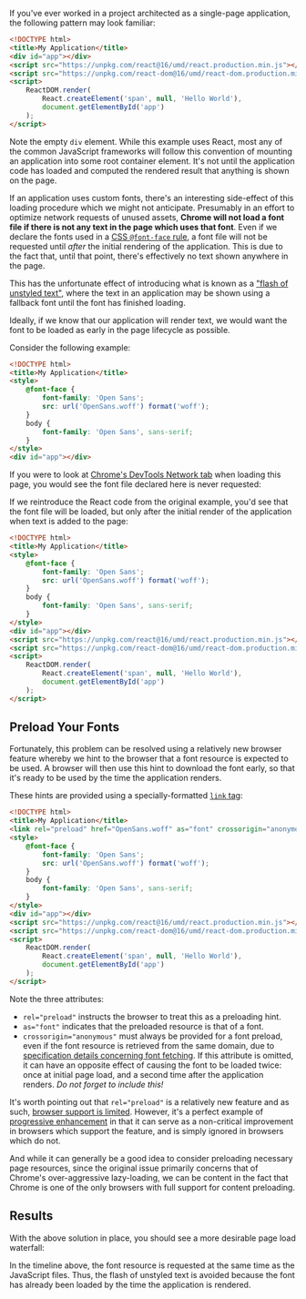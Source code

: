 
If you've ever worked in a project architected as a single-page application, the following pattern may look familiar:

```html
<!DOCTYPE html>
<title>My Application</title>
<div id="app"></div>
<script src="https://unpkg.com/react@16/umd/react.production.min.js"></script>
<script src="https://unpkg.com/react-dom@16/umd/react-dom.production.min.js"></script>
<script>
	ReactDOM.render(
		React.createElement('span', null, 'Hello World'),
		document.getElementById('app')
	);
</script>
```

Note the empty `div` element. While this example uses React, most any of the common JavaScript frameworks will follow this convention of mounting an application into some root container element. It's not until the application code has loaded and computed the rendered result that anything is shown on the page.

If an application uses custom fonts, there's an interesting side-effect of this loading procedure which we might not anticipate. Presumably in an effort to optimize network requests of unused assets, **Chrome will not load a font file if there is not any text in the page which uses that font**. Even if we declare the fonts used in a [CSS `@font-face` rule](https://developer.mozilla.org/en-US/docs/Web/CSS/@font-face), a font file will not be requested until _after_ the initial rendering of the application. This is due to the fact that, until that point, there's effectively no text shown anywhere in the page.

This has the unfortunate effect of introducing what is known as a ["flash of unstyled text"](https://en.wikipedia.org/wiki/Flash_of_unstyled_content), where the text in an application may be shown using a fallback font until the font has finished loading.

Ideally, if we know that our application will render text, we would want the font to be loaded as early in the page lifecycle as possible.

Consider the following example:

```html
<!DOCTYPE html>
<title>My Application</title>
<style>
	@font-face {
		font-family: 'Open Sans';
		src: url('OpenSans.woff') format('woff');
	}
	body {
		font-family: 'Open Sans', sans-serif;
	}
</style>
<div id="app"></div>
```

If you were to look at [Chrome's DevTools Network tab](https://developers.google.com/web/tools/chrome-devtools/network) when loading this page, you would see the font file declared here is never requested:

<ClickableImage
	src="https://andrewmduthie.files.wordpress.com/2019/12/screen-shot-2019-12-22-at-3.14.15-pm.png?w=1024"
	width={1024}
	height={656}
	alt="Chrome network tab"
/>

If we reintroduce the React code from the original example, you'd see that the font file will be loaded, but only after the initial render of the application when text is added to the page:

```html
<!DOCTYPE html>
<title>My Application</title>
<style>
	@font-face {
		font-family: 'Open Sans';
		src: url('OpenSans.woff') format('woff');
	}
	body {
		font-family: 'Open Sans', sans-serif;
	}
</style>
<div id="app"></div>
<script src="https://unpkg.com/react@16/umd/react.production.min.js"></script>
<script src="https://unpkg.com/react-dom@16/umd/react-dom.production.min.js"></script>
<script>
	ReactDOM.render(
		React.createElement('span', null, 'Hello World'),
		document.getElementById('app')
	);
</script>
```

<ClickableImage
	src="https://andrewmduthie.files.wordpress.com/2019/12/pasted_image_12_22_19__3_18_pm-1.png?w=1024"
	width={1024}
	height={669}
	alt="Network tab waterfall before"
/>

## Preload Your Fonts

Fortunately, this problem can be resolved using a relatively new browser feature whereby we hint to the browser that a font resource is expected to be used. A browser will then use this hint to download the font early, so that it's ready to be used by the time the application renders.

These hints are provided using a specially-formatted [`link` tag](https://developer.mozilla.org/en-US/docs/Web/HTML/Preloading_content):

```html
<!DOCTYPE html>
<title>My Application</title>
<link rel="preload" href="OpenSans.woff" as="font" crossorigin="anonymous" />
<style>
	@font-face {
		font-family: 'Open Sans';
		src: url('OpenSans.woff') format('woff');
	}
	body {
		font-family: 'Open Sans', sans-serif;
	}
</style>
<div id="app"></div>
<script src="https://unpkg.com/react@16/umd/react.production.min.js"></script>
<script src="https://unpkg.com/react-dom@16/umd/react-dom.production.min.js"></script>
<script>
	ReactDOM.render(
		React.createElement('span', null, 'Hello World'),
		document.getElementById('app')
	);
</script>
```

Note the three attributes:

- `rel="preload"` instructs the browser to treat this as a preloading hint.
- `as="font"` indicates that the preloaded resource is that of a font.
- `crossorigin="anonymous"` must always be provided for a font preload, even if the font resource is retrieved from the same domain, due to [specification details concerning font fetching](https://drafts.csswg.org/css-fonts/#font-fetching-requirements). If this attribute is omitted, it can have an opposite effect of causing the font to be loaded twice: once at initial page load, and a second time after the application renders. _Do not forget to include this!_

It's worth pointing out that `rel="preload"` is a relatively new feature and as such, [browser support is limited](https://caniuse.com/#feat=link-rel-preload). However, it's a perfect example of [progressive enhancement](https://developer.mozilla.org/en-US/docs/Glossary/Progressive_Enhancement) in that it can serve as a non-critical improvement in browsers which support the feature, and is simply ignored in browsers which do not.

And while it can generally be a good idea to consider preloading necessary page resources, since the original issue primarily concerns that of Chrome's over-aggressive lazy-loading, we can be content in the fact that Chrome is one of the only browsers with full support for content preloading.

## Results

With the above solution in place, you should see a more desirable page load waterfall:

<ClickableImage
	src="https://andrewmduthie.files.wordpress.com/2019/12/pasted_image_12_22_19__4_54_pm.png?w=1024"
	width={1024}
	height={626}
	alt="Font preload page load waterfall"
/>

In the timeline above, the font resource is requested at the same time as the JavaScript files. Thus, the flash of unstyled text is avoided because the font has already been loaded by the time the application is rendered.
